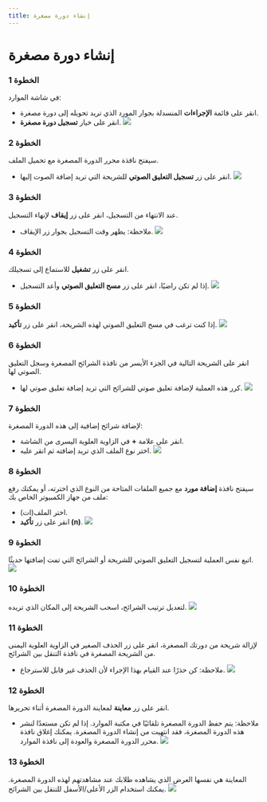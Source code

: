 ---
title: إنشاء دورة مصغرة
---


# إنشاء دورة مصغرة

### الخطوة 1
في شاشة الموارد:
- انقر على قائمة **الإجراءات** المنسدلة بجوار المورد الذي تريد تحويله إلى دورة مصغرة.
- انقر على خيار **تسجيل دورة مصغرة**.
![](/img/ulearning/teacher/resource07.png)

### الخطوة 2
سيفتح نافذة محرر الدورة المصغرة مع تحميل الملف.
- انقر على زر **تسجيل التعليق الصوتي** للشريحة التي تريد إضافة الصوت إليها.
![](/img/ulearning/teacher/resource08.png)

### الخطوة 3
عند الانتهاء من التسجيل، انقر على زر **إيقاف** لإنهاء التسجيل.
- ملاحظة: يظهر وقت التسجيل بجوار زر الإيقاف.
![](/img/ulearning/teacher/resource09.png)

### الخطوة 4
انقر على زر **تشغيل** للاستماع إلى تسجيلك.
- إذا لم تكن راضيًا، انقر على زر **مسح التعليق الصوتي** وأعد التسجيل.
![](/img/ulearning/teacher/resource10.png)

### الخطوة 5
إذا كنت ترغب في مسح التعليق الصوتي لهذه الشريحة، انقر على زر **تأكيد**.
![](/img/ulearning/teacher/resource11.png)

### الخطوة 6
انقر على الشريحة التالية في الجزء الأيسر من نافذة الشرائح المصغرة وسجل التعليق الصوتي لها.
- كرر هذه العملية لإضافة تعليق صوتي للشرائح التي تريد إضافة تعليق صوتي لها.
![](/img/ulearning/teacher/resource12.png)

### الخطوة 7
لإضافة شرائح إضافية إلى هذه الدورة المصغرة:
- انقر على علامة **+** في الزاوية العلوية اليسرى من الشاشة.
- اختر نوع الملف الذي تريد إضافته ثم انقر عليه.
![](/img/ulearning/teacher/resource13.png)

### الخطوة 8
سيفتح نافذة **إضافة مورد** مع جميع الملفات المتاحة من النوع الذي اخترته، أو يمكنك رفع ملف من جهاز الكمبيوتر الخاص بك:
- اختر الملف(ات).
- انقر على زر **تأكيد (n)**.
![](/img/ulearning/teacher/resource14.png)

### الخطوة 9
اتبع نفس العملية لتسجيل التعليق الصوتي للشريحة أو الشرائح التي تمت إضافتها حديثًا.
![](/img/ulearning/teacher/resource15.png)

### الخطوة 10
لتعديل ترتيب الشرائح، اسحب الشريحة إلى المكان الذي تريده.
![](/img/ulearning/teacher/resource16.png)

### الخطوة 11
لإزالة شريحة من دورتك المصغرة، انقر على زر الحذف الصغير في الزاوية العلوية اليمنى من الشريحة المصغرة في نافذة التنقل بين الشرائح.
- ملاحظة: كن حذرًا عند القيام بهذا الإجراء لأن الحذف غير قابل للاسترجاع.
![](/img/ulearning/teacher/resource17.png)

### الخطوة 12
انقر على زر **معاينة** لمعاينة الدورة المصغرة أثناء تحريرها.
- ملاحظة: يتم حفظ الدورة المصغرة تلقائيًا في مكتبة الموارد. إذا لم تكن مستعدًا لنشر هذه الدورة المصغرة، فقد انتهيت من إنشاء الدورة المصغرة. يمكنك إغلاق نافذة محرر الدورة المصغرة والعودة إلى نافذة الموارد.
![](/img/ulearning/teacher/resource18.png)

### الخطوة 13
المعاينة هي نفسها العرض الذي يشاهده طلابك عند مشاهدتهم لهذه الدورة المصغرة. يمكنك استخدام الزر الأعلى/الأسفل للتنقل بين الشرائح.
![](/img/ulearning/teacher/resource19.png)
